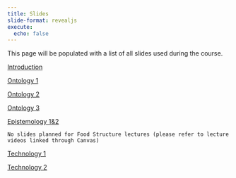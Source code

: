 ```yaml
---
title: Slides 
slide-format: revealjs
execute:
  echo: false
---
```


This page will be populated with a list of all slides used during the course.

[Introduction](../slides/one/)

[Ontology 1](../slides/two/)

[Ontology 2](../slides/three/)

[Ontology 3](../slides/four/)

[Epistemology 1&2](../slides/five/)

`No slides planned for Food Structure lectures (please refer to lecture videos linked through Canvas)`

[Technology 1](../slides/seven/)

[Technology 2](https://edibotopic.github.io/lecture-slides/FS1005_15.html)

